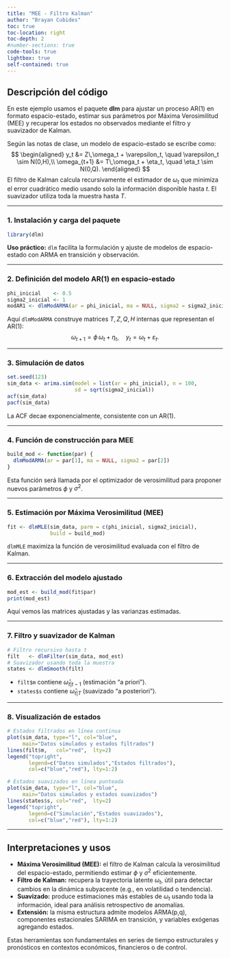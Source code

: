 ```yaml
---
title: "MEE - Filtro Kalman"
author: "Brayan Cubides"
toc: true
toc-location: right
toc-depth: 2
#number-sections: true
code-tools: true
lightbox: true
self-contained: true   
---
```


## Descripción del código

En este ejemplo usamos el paquete **dlm** para ajustar un proceso AR(1) en formato espacio-estado, estimar sus parámetros por Máxima Verosimilitud (MEE) y recuperar los estados no observados mediante el filtro y suavizador de Kalman.  

Según las notas de clase, un modelo de espacio-estado se escribe como:  
$$
\begin{aligned}
y_t &= Z\,\omega_t + \varepsilon_t, \quad \varepsilon_t \sim N(0,H),\\
\omega_{t+1} &= T\,\omega_t + \eta_t, \quad \eta_t \sim N(0,Q).
\end{aligned}
$$
El filtro de Kalman calcula recursivamente el estimador de $\omega_t$ que minimiza el error cuadrático medio usando solo la información disponible hasta $t$. El suavizador utiliza toda la muestra hasta $T$.

---

### 1. Instalación y carga del paquete

```r
library(dlm)
```

**Uso práctico:** `dlm` facilita la formulación y ajuste de modelos de espacio-estado con ARMA en transición y observación.

---

### 2. Definición del modelo AR(1) en espacio-estado

```r
phi_inicial    <- 0.5
sigma2_inicial <- 1
modAR1 <- dlmModARMA(ar = phi_inicial, ma = NULL, sigma2 = sigma2_inicial)
```

Aquí `dlmModARMA` construye matrices $T,\,Z,\,Q,\,H$ internas que representan el AR(1):
$$
\omega_{t+1} = \phi\,\omega_t + \eta_t,\quad y_t = \omega_t + \varepsilon_t.
$$

---

### 3. Simulación de datos

```r
set.seed(123)
sim_data <- arima.sim(model = list(ar = phi_inicial), n = 100,
                      sd = sqrt(sigma2_inicial))
acf(sim_data)
pacf(sim_data)
```

La ACF decae exponencialmente, consistente con un AR(1).

---

### 4. Función de construcción para MEE

```r
build_mod <- function(par) {
  dlmModARMA(ar = par[1], ma = NULL, sigma2 = par[2])
}
```

Esta función será llamada por el optimizador de verosimilitud para proponer nuevos parámetros $\phi$ y $\sigma^2$.

---

### 5. Estimación por Máxima Verosimilitud (MEE)

```r
fit <- dlmMLE(sim_data, parm = c(phi_inicial, sigma2_inicial),
              build = build_mod)
```

`dlmMLE` maximiza la función de verosimilitud evaluada con el filtro de Kalman.

---

### 6. Extracción del modelo ajustado

```r
mod_est <- build_mod(fit$par)
print(mod_est)
```

Aquí vemos las matrices ajustadas y las varianzas estimadas.

---

### 7. Filtro y suavizador de Kalman

```r
# Filtro recursivo hasta t
filt   <- dlmFilter(sim_data, mod_est)
# Suavizador usando toda la muestra
states <- dlmSmooth(filt)
```

- `filt$m` contiene $\hat\omega_{t|t-1}$ (estimación “a priori”).  
- `states$s` contiene $\hat\omega_{t|T}$ (suavizado “a posteriori”).

---

### 8. Visualización de estados

```r
# Estados filtrados en línea continua
plot(sim_data, type="l", col="blue",
     main="Datos simulados y estados filtrados")
lines(filt$m,   col="red",  lty=2)
legend("topright",
       legend=c("Datos simulados","Estados filtrados"),
       col=c("blue","red"), lty=1:2)

# Estados suavizados en línea punteada
plot(sim_data, type="l", col="blue",
     main="Datos simulados y estados suavizados")
lines(states$s, col="red",  lty=2)
legend("topright",
       legend=c("Simulación","Estados suavizados"),
       col=c("blue","red"), lty=1:2)
```

---

## Interpretaciones y usos

- **Máxima Verosimilitud (MEE):** el filtro de Kalman calcula la verosimilitud del espacio-estado, permitiendo estimar $\phi$ y $\sigma^2$ eficientemente.  
- **Filtro de Kalman:** recupera la trayectoria latente $\omega_t$, útil para detectar cambios en la dinámica subyacente (e.g., en volatilidad o tendencia).  
- **Suavizado:** produce estimaciones más estables de $\omega_t$ usando toda la información, ideal para análisis retrospectivo de anomalías.  
- **Extensión:** la misma estructura admite modelos ARMA(p,q), componentes estacionales SARIMA en transición, y variables exógenas agregando estados.

Estas herramientas son fundamentales en series de tiempo estructurales y pronósticos en contextos económicos, financieros o de control.
